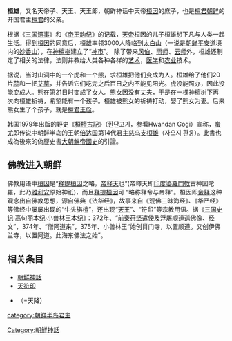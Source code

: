 {{for|中国晋朝桓雄|桓雄 (晋朝)}}{{Infobox deity|type=Korea|abodes=[[神市|神市]]|successor=[[檀君|檀君]]|predecessor=[[桓因|桓因]]|temples=[[九月山|九月山]]{{le|三聖堂|Samseonggung}}|festivals=[[开天节|开天节]]|weapons=[[天符印_(神话)|天符印]]|texts=[[三國遺事|三國遺事]]、[[帝王韻紀|帝王韻紀]]|tree=[[檀木|檀木]]|script=환웅|children=[[檀君|檀君]]|consorts=[[熊女|熊女]]|father=[[桓因|桓因]]|dynasty=[[神市|神市]]王朝|other_names=檀雄、神雄、聖仙<br>天王郞、天王、檀雄天王|name=桓雄|script_name=[[谚文|谚文]]|god_of=天帝子|transliteration=Hwan-ung|transliteration_name=羅馬字}}'''桓雄'''，又名天帝子、天王、天王郎，朝鲜神话中天帝[[桓因|桓因]]的庶子，也是[[檀君朝鲜|檀君朝鲜]]的开国君主[[檀君|檀君]]的父亲。

根据《[[三国遗事|三国遗事]]》和《[[帝王韵纪|帝王韵纪]]》的记载，[[天帝|天帝]]桓因的儿子桓雄想下凡与人类一起生活。得到[[桓因|桓因]]的同意后，桓雄率领3000人降临到[[长白山|太白山]]（一说是[[朝鲜|朝鲜]][[平安道|平安道]]境内的[[妙香山|妙香山]]），在[[神檀樹|神檀樹]]建立了“[[神市|神市]]”。 除了带来[[风伯_(朝鲜)|风伯]]、[[雨师_(朝鲜)|雨师]]、[[云师|云师]]外，桓雄还制定了相关的法律，法则并教给人类各种各样的[[艺术|艺术]]，[[医学|医学]]和[[农业|农业]]技术。

据说，当时山洞中的一个虎和一个熊，求桓雄把他们变成为人。桓雄给了他们20片[[蒜|蒜]]和一把[[艾草|艾草]]，并告诉它们吃完之后百日之内不能见阳光。虎没能照办，因此没能变成人。熊在第21日时变成了女人。[[熊女|熊女]]因没有丈夫，于是在一棵神檀树下再次向桓雄祈祷，希望能有一个孩子。桓雄被熊女的祈祷打动，娶了熊女为妻。后来熊女生了个孩子，就是[[檀君王俭|檀君王俭]]。

韩国1979年出版的野史《[[桓檀古記|桓檀古記]]》（환단고기，参看Hwandan Gogi）宣称，[[蚩尤|蚩尤]]即传说中朝鲜半岛的王朝[[倍达国|倍达国]]第14代君主[[慈乌支桓雄|慈乌支桓雄]]（자오지 환웅）。此書也成為後來的偽歷史書[[大朝鮮帝國史|大朝鮮帝國史]]的引證。

== 佛教进入朝鲜 ==
佛教用语中[[桓因|桓因]]是“[[释提桓因|释提桓因]]之略，[[帝释天|帝释天]]也”(帝釋天即[[印度|印度]][[婆羅門教|婆羅門教]]古神因陀羅，此乃[[雅利安|雅利安]]原始神祇)，而且[[释提桓因|释提桓因]]可 “略称释帝与帝释”。桓因即[[帝释|帝释]]这种观念出自佛教思想，源自佛典《法华经》，故事来自《观佛三昧海经》、《华严经》等佛经中屡屡出现的“牛头旃檀”，还出现“[[天王|天王]]”、“符印”等宗教用语。据《[[三国史记|三国史记]]·高句丽本纪·小兽林王本纪》：372年、“[[前秦|前秦]][[苻坚|苻坚]]遣使及浮屠顺道送佛像、经文”，374年、“僧阿道来”，375年、小兽林王“始创肖门寺，以置顺道。又创伊佛兰寺，以置阿道。此海东佛法之始”。{{fact|一般认为朝鲜半岛有佛教始于372年，因而檀君神话最早不可能出现于公元4世纪以前。}}

==相关条目==
*[[朝鮮神話|朝鮮神話]]
*[[天符印_(神話)|天符印]]
*{{link-ko|神壇樹|신단수}}（=天降）

[[Category:朝鮮神話|Category:朝鮮神話]]
[[category:朝鲜半岛君主|category:朝鲜半岛君主]]